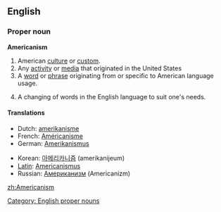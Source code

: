 ==English==

===Proper noun===
'''Americanism'''
#American [[culture]] or [[custom]].
#Any [[activity]] or [[media]] that originated in the United States
#A [[word]] or [[phrase]] originating from or specific to American language usage.
# {{rfv-sense}} A changing of words in the English language to suit one's needs.

====Translations====
{{top}}
* Dutch: [[amerikanisme]]
* French: [[Américanisme]]
* German: [[Amerikanismus]]
{{mid}}
* Korean: [[아메리카니즘]] (amerikanijeum)
* [[Latin]]: [[Americanismus]]
* Russian: [[Американизм]] (Americanizm)
{{bottom}}

[[Category: English proper nouns]]

[[zh:Americanism]]